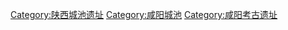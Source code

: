 [[Category:陕西城池遗址|Category:陕西城池遗址]]
[[Category:咸阳城池|Category:咸阳城池]]
[[Category:咸阳考古遗址|Category:咸阳考古遗址]]